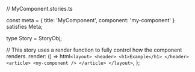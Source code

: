 // MyComponent.stories.ts



const meta = {
  title: 'MyComponent',
  component: 'my-component'
} satisfies Meta;

type Story = StoryObj;

// This story uses a render function to fully control how the component renders.
  render: () => html`
    <layout>
      <header>
        <h1>Example</h1>
      </header>
      <article>
        <my-component />
      </article>
    </layout>
  `,
};
